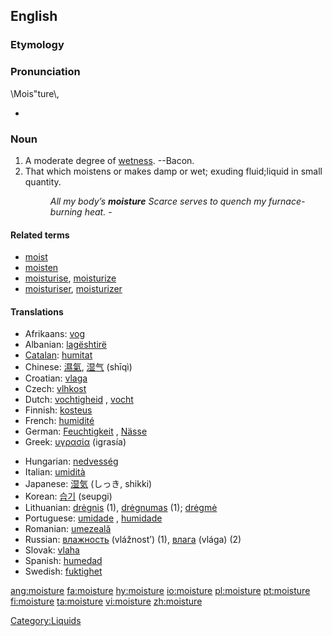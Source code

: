 ==English==
===Etymology===
{{suffix|moist|ure}}

===Pronunciation===
\Mois"ture\,
*{{audio|en-us-moisture.ogg|Audio (US)}}

===Noun===
{{wikipedia}}
{{en-noun|-}}

# A moderate degree of [[wet]]ness. --Bacon.
# That which moistens or makes damp or wet; exuding fluid;liquid in small quantity.
#: ''All my body’s '''moisture''' Scarce serves to quench my furnace-burning heat.''  -{{Shak.}}

====Related terms====
*[[moist]]
*[[moisten]]
*[[moisturise]], [[moisturize]]
*[[moisturiser]], [[moisturizer]]

====Translations====
{{top}}
*Afrikaans: [[vog]]
*Albanian: [[lagështirë]] {{f}}
*[[Catalan]]: [[humitat]] {{f}}
*Chinese: [[濕氣]], [[湿气]] (shīqì)
*Croatian: [[vlaga]] {{f}}
*Czech: [[vlhkost]] {{f}}
*Dutch: [[vochtigheid]] {{f}}, [[vocht]] {{n}}
*Finnish: [[kosteus]]
*French: [[humidité]] {{f}}
*German: [[Feuchtigkeit]] {{f}}, [[Nässe]] {{f}}
*Greek: [[υγρασία]] (igrasía) {{f}}
{{mid}}
*Hungarian: [[nedvesség]]
*Italian: [[umidità]] {{f}}
*Japanese: [[湿気]] (しっき, shikki)
*Korean: [[습기]] (seupgi)
*Lithuanian: [[drėgnis]] {{m}} (1), [[drėgnumas]] {{m}} (1); [[drėgmė]] {{f}}
*Portuguese: [[umidade]] {{f}}, [[humidade]] {{f}}
*Romanian: [[umezeală]] {{f}}
*Russian: [[влажность]] (vlážnost’) {{f}} (1), [[влага]] (vlága) {{f}} (2)
*Slovak: [[vlaha]] {{f}}
*Spanish: [[humedad]] {{f}}
*Swedish: [[fuktighet]] {{c}}
{{bottom}}

[[Category:Liquids]]

[[ang:moisture]]
[[fa:moisture]]
[[hy:moisture]]
[[io:moisture]]
[[pl:moisture]]
[[pt:moisture]]
[[fi:moisture]]
[[ta:moisture]]
[[vi:moisture]]
[[zh:moisture]]